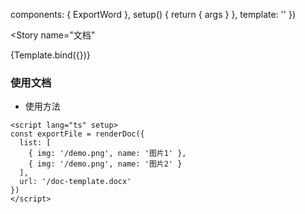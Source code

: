 
<Meta title="工具库/wps" component={ExportWord} />

  components: { ExportWord },
  setup() {
    return { args }
  },
  template: '<export-word v-bind="args" />'
})

<Story
  name="文档"
>
  {Template.bind({})}
</Story>

### 使用文档

- 使用方法

```vue
<script lang="ts" setup>
const exportFile = renderDoc({
  list: [
    { img: '/demo.png', name: '图片1' },
    { img: '/demo.png', name: '图片2' }
  ],
  url: '/doc-template.docx'
})
</script>
```
